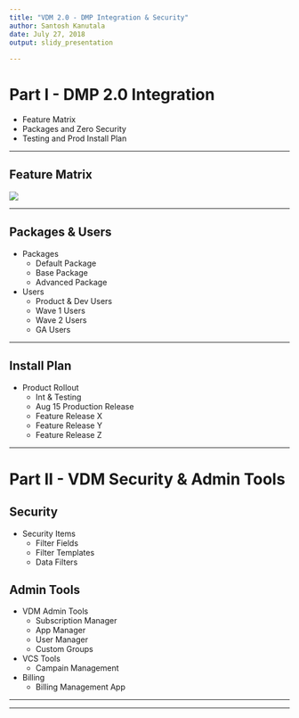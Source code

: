 ```yaml
---
title: "VDM 2.0 - DMP Integration & Security"
author: Santosh Kanutala
date: July 27, 2018
output: slidy_presentation
 
---
```



# Part I - DMP 2.0 Integration
* Feature Matrix
* Packages and Zero Security
* Testing and Prod Install Plan

*** 

## Feature Matrix
![](/Users/skanutal/Desktop/second.jpg)

***

## Packages & Users

* Packages
    + Default Package
    + Base Package
    + Advanced Package

* Users
    + Product & Dev Users
    + Wave 1 Users
    + Wave 2 Users
    + GA Users
    
***

## Install Plan

* Product Rollout
    + Int & Testing
    + Aug 15 Production Release
    + Feature Release X
    + Feature Release Y
    + Feature Release Z
    
***

# Part II - VDM Security & Admin Tools
## Security

* Security Items
    + Filter Fields
    + Filter Templates
    + Data Filters

## Admin Tools

* VDM Admin Tools
    + Subscription Manager
    + App Manager
    + User Manager
    + Custom Groups
    
* VCS Tools
    + Campain Management
    
* Billing
    + Billing Management App

***


***